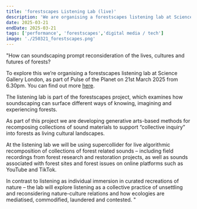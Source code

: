 ```yaml
---
title: 'forestscapes Listening Lab (live)'
description: 'We are organising a forestscapes listening lab at Science Gallery London, as part of Pulse of the Planet on 21st March 2025 from 6.30pm. '
date: 2025-03-21
endDate: 2025-03-21
tags: ['performance', 'forestscapes','digital media / tech']
image: './250321_forestscapes.png'
---
```


"How can soundscaping prompt reconsideration of the lives, cultures and futures of forests?

To explore this we’re organising a forestscapes listening lab at Science Gallery London, as part of Pulse of the Planet on 21st March 2025 from 6.30pm. You can find out more [here](https://london.sciencegallery.com/sgl-events/pulse-of-the-planet).

The listening lab is part of the forestscapes project, which examines how soundscaping can surface different ways of knowing, imagining and experiencing forests.

As part of this project we are developing generative arts-based methods for recomposing collections of sound materials to support “collective inquiry” into forests as living cultural landscapes.

At the listening lab we will be using supercollider for live algorithmic recomposition of collections of forest related sounds – including field recordings from forest research and restoration projects, as well as sounds associated with forest sites and forest issues on online platforms such as YouTube and TikTok.

In contrast to listening as individual immersion in curated recreations of nature – the lab will explore listening as a collective practice of unsettling and reconsidering nature-culture relations and how ecologies are mediatised, commodified, laundered and contested. "